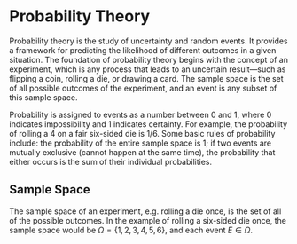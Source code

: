 # Probability Theory
Probability theory is the study of uncertainty and random events. It provides a framework for predicting the likelihood of different outcomes in a given situation. The foundation of probability theory begins with the concept of an experiment, which is any process that leads to an uncertain result—such as flipping a coin, rolling a die, or drawing a card. The sample space is the set of all possible outcomes of the experiment, and an event is any subset of this sample space.

Probability is assigned to events as a number between $0$ and $1$, where $0$ indicates impossibility and $1$ indicates certainty. For example, the probability of rolling a $4$ on a fair six-sided die is $1/6$. Some basic rules of probability include: the probability of the entire sample space is 1; if two events are mutually exclusive (cannot happen at the same time), the probability that either occurs is the sum of their individual probabilities.

## Sample Space
The sample space of an experiment, e.g. rolling a die once, is the set of all of the possible outcomes. In the example of rolling a six-sided die once, the sample space would be $\Omega = \{1,2,3,4,5,6\}$, and each event $E\in\Omega$. 

